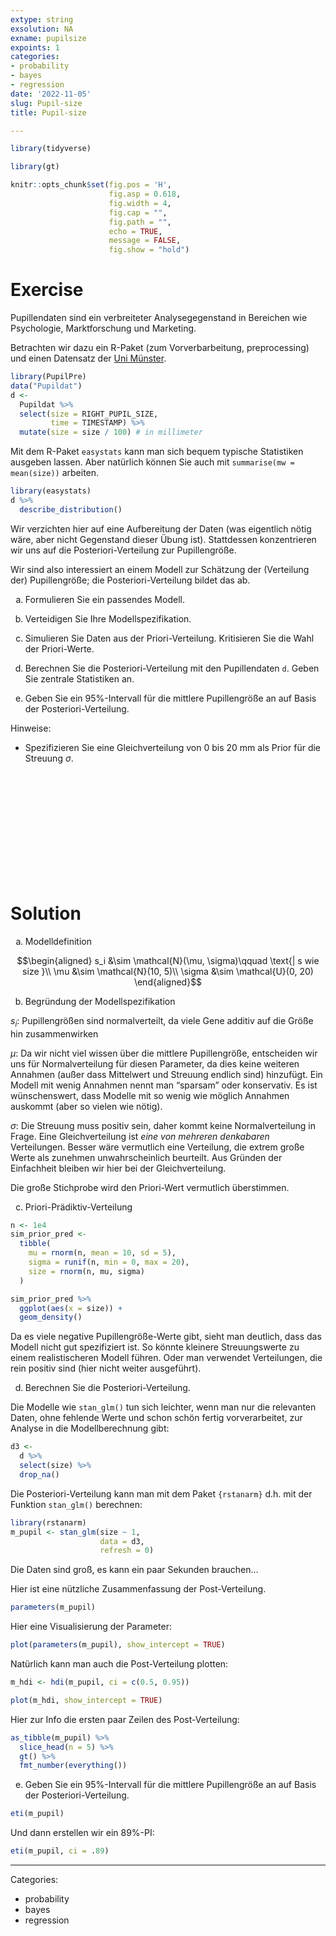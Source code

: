 ```yaml
---
extype: string
exsolution: NA
exname: pupilsize
expoints: 1
categories:
- probability
- bayes
- regression
date: '2022-11-05'
slug: Pupil-size
title: Pupil-size

---
```





```r
library(tidyverse)

library(gt)
```


```r
knitr::opts_chunk$set(fig.pos = 'H',
                      fig.asp = 0.618,
                      fig.width = 4,
                      fig.cap = "", 
                      fig.path = "",
                      echo = TRUE,
                      message = FALSE,
                      fig.show = "hold")
```






# Exercise

Pupillendaten sind ein verbreiteter Analysegegenstand in Bereichen wie Psychologie, Marktforschung und Marketing.

Betrachten wir dazu ein R-Paket (zum Vorverbarbeitung, preprocessing) 
und einen Datensatz der [Uni Münster](http://cran.uni-muenster.de/web/packages/PupilPre/vignettes/PupilPre_Basic_Preprocessing.html).



```r
library(PupilPre)
data("Pupildat")
d <-
  Pupildat %>% 
  select(size = RIGHT_PUPIL_SIZE,
         time = TIMESTAMP) %>% 
  mutate(size = size / 100) # in millimeter
```

Mit dem R-Paket `easystats` kann man sich bequem typische Statistiken ausgeben lassen. Aber natürlich können Sie auch mit `summarise(mw = mean(size))` arbeiten.

```r
library(easystats)
d %>% 
  describe_distribution()
```


Wir verzichten hier auf eine Aufbereitung der Daten (was eigentlich nötig wäre, aber nicht Gegenstand dieser Übung ist). 
Stattdessen konzentrieren wir uns auf die Posteriori-Verteilung zur Pupillengröße.

Wir sind also interessiert an einem Modell zur Schätzung der (Verteilung der) Pupillengröße; 
die Posteriori-Verteilung bildet das ab.


a) Formulieren Sie ein passendes Modell.

b) Verteidigen Sie Ihre Modellspezifikation.

c) Simulieren Sie Daten aus der Priori-Verteilung. 
Kritisieren Sie die Wahl der Priori-Werte.

d) Berechnen Sie die Posteriori-Verteilung mit den Pupillendaten `d`. 
Geben Sie zentrale Statistiken an.

e) Geben Sie ein 95%-Intervall für die mittlere Pupillengröße an auf Basis der Posteriori-Verteilung.




Hinweise:

- Spezifizieren Sie eine Gleichverteilung von 0 bis 20 mm als Prior für die Streuung $\sigma$.










</br>
</br>
</br>
</br>
</br>
</br>
</br>
</br>
</br>
</br>

# Solution



a) Modelldefinition

$$\begin{aligned}
s_i &\sim \mathcal{N}(\mu, \sigma)\qquad \text{| s wie size }\\
\mu &\sim \mathcal{N}(10, 5)\\
\sigma &\sim \mathcal{U}(0, 20)
\end{aligned}$$

b) Begründung der Modellspezifikation

$s_i$: Pupillengrößen sind normalverteilt, da viele Gene additiv auf die Größe hin zusammenwirken

$\mu$: Da wir nicht viel wissen über die mittlere Pupillengröße, 
entscheiden wir uns für Normalverteilung für diesen Parameter, 
da dies keine weiteren Annahmen (außer dass Mittelwert und Streuung endlich sind) hinzufügt. 
Ein Modell mit wenig Annahmen nennt man "sparsam" oder konservativ. 
Es ist wünschenswert, dass Modelle mit so wenig wie möglich Annahmen auskommt (aber so vielen wie nötig).

$\sigma$: Die Streuung muss positiv sein, 
daher kommt keine Normalverteilung in Frage.
Eine Gleichverteilung ist *eine von mehreren denkabaren* Verteilungen.
Besser wäre vermutlich eine Verteilung,
die extrem große Werte als zunehmen unwahrscheinlich beurteilt.
Aus Gründen der Einfachheit bleiben wir hier bei der Gleichverteilung.

Die große Stichprobe wird den Priori-Wert vermutlich überstimmen.

c) Priori-Prädiktiv-Verteilung


```r
n <- 1e4
sim_prior_pred <-
  tibble(
    mu = rnorm(n, mean = 10, sd = 5),
    sigma = runif(n, min = 0, max = 20),
    size = rnorm(n, mu, sigma)
  )

sim_prior_pred %>% 
  ggplot(aes(x = size)) +
  geom_density()
```

Da es viele negative Pupillengröße-Werte gibt, 
sieht man deutlich, dass das Modell nicht gut spezifiziert ist. 
So könnte kleinere Streuungswerte zu einem realistischeren Modell führen. 
Oder man verwendet Verteilungen, die rein positiv sind (hier nicht weiter ausgeführt).


d) Berechnen Sie die Posteriori-Verteilung.

Die Modelle wie `stan_glm()` tun sich leichter, 
wenn man nur die relevanten Daten, ohne fehlende Werte und schon schön fertig vorverarbeitet, 
zur Analyse in die Modellberechnung gibt:

```r
d3 <-
  d %>% 
  select(size) %>% 
  drop_na()
```

Die Posteriori-Verteilung kann man mit dem Paket `{rstanarm}` d.h. mit der Funktion `stan_glm()` berechnen:

```r
library(rstanarm)
m_pupil <- stan_glm(size ~ 1,
                    data = d3,
                    refresh = 0)
```

Die Daten sind groß, es kann ein paar Sekunden brauchen...


Hier ist eine nützliche Zusammenfassung der Post-Verteilung.

```r
parameters(m_pupil)
```


Hier eine Visualisierung der Parameter:

```r
plot(parameters(m_pupil), show_intercept = TRUE)
```


Natürlich kann man auch die Post-Verteilung plotten:

```r
m_hdi <- hdi(m_pupil, ci = c(0.5, 0.95))

plot(m_hdi, show_intercept = TRUE)
```




Hier zur Info die ersten paar Zeilen des Post-Verteilung:

```r
as_tibble(m_pupil) %>% 
  slice_head(n = 5) %>% 
  gt() %>% 
  fmt_number(everything())
```


e) Geben Sie ein 95%-Intervall für die mittlere Pupillengröße an auf Basis der Posteriori-Verteilung.

```r
eti(m_pupil)
```


Und dann erstellen wir ein 89%-PI:

```r
eti(m_pupil, ci = .89)
```





---

Categories: 

- probability
- bayes
- regression

